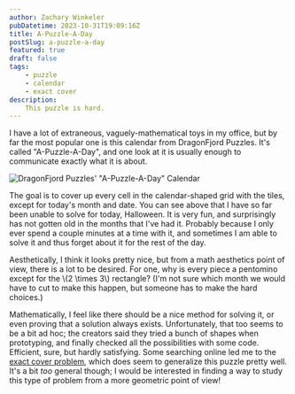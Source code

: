```yaml
---
author: Zachary Winkeler
pubDatetime: 2023-10-31T19:09:16Z
title: A-Puzzle-A-Day
postSlug: a-puzzle-a-day
featured: true
draft: false
tags:
    - puzzle
    - calendar
    - exact cover
description:
    This puzzle is hard.
---
```


I have a lot of extraneous, vaguely-mathematical toys in my office, but by far the most popular one is this calendar from DragonFjord Puzzles. It's called "A-Puzzle-A-Day", and one look at it is usually enough to communicate exactly what it is about.

![DragonFjord Puzzles' "A-Puzzle-A-Day" Calendar](/assets/a-puzzle-a-day.jpg)

The goal is to cover up every cell in the calendar-shaped grid with the tiles, except for today's month and date. You can see above that I have so far been unable to solve for today, Halloween. It is very fun, and surprisingly has not gotten old in the months that I've had it. Probably because I only ever spend a couple minutes at a time with it, and sometimes I am able to solve it and thus forget about it for the rest of the day.

Aesthetically, I think it looks pretty nice, but from a math aesthetics point of view, there is a lot to be desired. For one, why is every piece a pentomino except for the \\(2 \times 3\\) rectangle? (I'm not sure which month we would have to cut to make this happen, but someone has to make the hard choices.)

Mathematically, I feel like there should be a nice method for solving it, or even proving that a solution always exists. Unfortunately, that too seems to be a bit ad hoc; the creators said they tried a bunch of shapes when prototyping, and finally checked all the possibilities with some code. Efficient, sure, but hardly satisfying. Some searching online led me to the [exact cover problem](https://en.wikipedia.org/wiki/Exact_cover), which does seem to generalize this puzzle pretty well. It's a bit *too* general though; I would be interested in finding a way to study this type of problem from a more geometric point of view!


